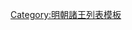{{ming|title=明朝韓高平國諸王|ed=高平國|head=[[成化]]七年（[[1471年]]）封。|
{{ming/title}}
{{ming/list|高平榮和王|[[朱偕灤]]|朱徵釙、庶六子|[[1471年]]—[[1490年]]|成化七年封。[[弘治]]三年薨。}}
{{ming/list|高平昭簡王|[[朱旭樽]]|朱偕灤、嫡一子|[[1494年]]—[[1520年]]|弘治七年襲封。[[正德 (明朝)|正德]]十五年薨。}}
{{ming/list|高平王|[[朱融烇]]|朱旭樽、庶一子|[[1526年]]—[[1536年]]|[[嘉靖]]五年襲封。十五年革爵。三十七年卒。除。}}
}}<noinclude>
[[Category:明朝諸王列表模板]]
</noinclude>